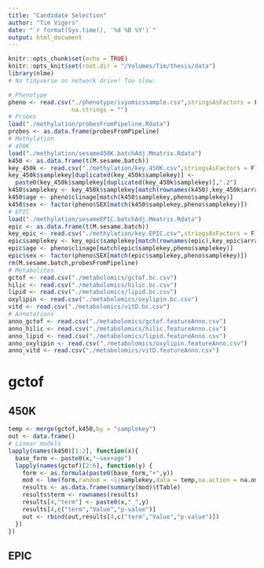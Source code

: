 ```yaml
---
title: "Candidate Selection"
author: "Tim Vigers"
date: "`r format(Sys.time(), '%d %B %Y')`"
output: html_document
---
```


```r
knitr::opts_chunk$set(echo = TRUE)
knitr::opts_knit$set(root.dir = "/Volumes/Tim/thesis/data")
library(nlme)
# No tidyverse on network drive! Too slow.
```

```r
# Phenotype
pheno <- read.csv("./phenotype/ivyomicssample.csv",stringsAsFactors = F,
                  na.strings = "")
# Probes
load("./methylation/probesFromPipeline.Rdata")
probes <- as.data.frame(probesFromPipeline)
# Methylation
# 450K
load("./methylation/sesame450K.batchAdj.Mmatrix.Rdata")
k450 <- as.data.frame(t(M.sesame.batch))
key_450k <- read.csv("./methylation/key.450K.csv",stringsAsFactors = F)
key_450k$samplekey[duplicated(key_450k$samplekey)] <- 
  paste0(key_450k$samplekey[duplicated(key_450k$samplekey)],".2")
k450$samplekey <- key_450k$samplekey[match(rownames(k450),key_450k$array)]
k450$age <- pheno$clinage[match(k450$samplekey,pheno$samplekey)]
k450$sex <- factor(pheno$SEX[match(k450$samplekey,pheno$samplekey)])
# EPIC
load("./methylation/sesameEPIC.batchAdj.Mmatrix.Rdata")
epic <- as.data.frame(t(M.sesame.batch))
key_epic <- read.csv("./methylation/key.EPIC.csv",stringsAsFactors = F)
epic$samplekey <- key_epic$samplekey[match(rownames(epic),key_epic$array)]
epic$age <- pheno$clinage[match(epic$samplekey,pheno$samplekey)]
epic$sex <- factor(pheno$SEX[match(epic$samplekey,pheno$samplekey)]) 
rm(M.sesame.batch,probesFromPipeline)
# Metabolites
gctof <- read.csv("./metabolomics/gctof.bc.csv")
hilic <- read.csv("./metabolomics/hilic.bc.csv")
lipid <- read.csv("./metabolomics/lipid.bc.csv")
oxylipin <- read.csv("./metabolomics/oxylipin.bc.csv")
vitd <- read.csv("./metabolomics/vitD.bc.csv")
# Annotations
anno_gctof <- read.csv("./metabolomics/gctof.featureAnno.csv")
anno_hilic <- read.csv("./metabolomics/hilic.featureAnno.csv")
anno_lipid <- read.csv("./metabolomics/lipid.featureAnno.csv")
anno_oxylipin <- read.csv("./metabolomics/oxylipin.featureAnno.csv")
anno_vitd <- read.csv("./metabolomics/vitD.featureAnno.csv")
```

# gctof

## 450K

```r
temp <- merge(gctof,k450,by = "samplekey")
out <- data.frame()
# Linear models
lapply(names(k450)[1:2], function(x){
  base_form <- paste0(x,"~sex+age")
  lapply(names(gctof)[2:6], function(y) {
    form <- as.formula(paste0(base_form,"+",y))
    mod <- lme(form,random = ~1|samplekey,data = temp,na.action = na.omit)
    results <- as.data.frame(summary(mod)$tTable)
    results$term <- rownames(results)
    results[4,"term"] <- paste0(x,"_",y)
    results[4,c("term","Value","p-value")]
    out <- rbind(out,results[4,c("term","Value","p-value")])
  })
})
```

## EPIC